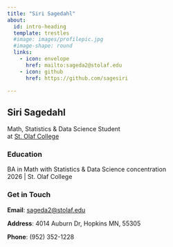 ```yaml
---
title: "Siri Sagedahl"
about:
  id: intro-heading
  template: trestles
  #image: images/profilepic.jpg
  #image-shape: round
  links:
    - icon: envelope
      href: mailto:sageda2@stolaf.edu
    - icon: github
      href: https://github.com/sagesiri

---
```


:::{#intro-heading}

## Siri Sagedahl

Math, Statistics & Data Science Student <br>
at [St. Olaf College](https://wp.stolaf.edu/)

### Education

BA in Math with Statistics & Data Science concentration<br>
2026 | St. Olaf College
:::

### Get in Touch

**Email**: <a href='mailto:sageda2@stolaf.edu'>sageda2@stolaf.edu</a>

**Address**: 4014 Auburn Dr, Hopkins MN, 55305

**Phone**: (952) 352-1228

